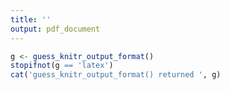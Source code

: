```yaml
---
title: ''
output: pdf_document
---
```


```r
g <- guess_knitr_output_format()
stopifnot(g == 'latex')
cat('guess_knitr_output_format() returned ', g)
```
